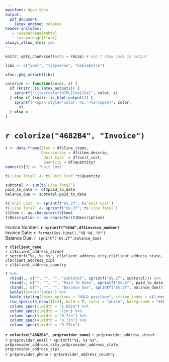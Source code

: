 ```yaml
---
mainfont: Open Sans
output: 
  pdf_document:
    latex_engine: xelatex
header-includes:
   - \usepackage{tabto}
   - \usepackage{float}
always_allow_html: yes
---
```


```r
knitr::opts_chunk$set(echo = FALSE) # don't show code in output

libs <- c("yaml", "tidyverse", "kableExtra")

xfun::pkg_attach(libs)
```

```r
colorize <- function(color, x) {
  if (knitr::is_latex_output()) {
    sprintf("\\textcolor[HTML]{%s}{%s}", color, x)
  } else if (knitr::is_html_output()) {
    sprintf("<span style='color: %s;'>%s</span>", color, 
      x)
  } else x
}
```

# `r colorize("4682B4", "Invoice")`

```r
t <- data.frame(Item = df$line_items,
                Description = df$item_descrip,
                `Unit Cost` = df$unit_cost,
                 Quantity = df$quantity)
names(t)[3] <- "Unit Cost"

t$`Line Total` <- t$`Unit Cost`*t$Quantity

subtotal <- sum(t$`Line Total`)
paid_to_date <- df$paid_to_date
balance_due <- subtotal-paid_to_date

t$`Unit Cost` <- sprintf("$%.2f", t$`Unit Cost`)
t$`Line Total` <- sprintf("$%.2f", t$`Line Total`)
t$Item <- as.character(t$Item)
t$Description <- as.character(t$Description)

```

Invoice Number: \tabto{4cm} **`r sprintf("%04d",df$invoice_number)`**\
Invoice Date:   \tabto{4cm} `r format(Sys.time(),"%B %d, %Y")`\
Balance Due:    \tabto{4cm} `r sprintf("$%.2f",balance_due)`\

\vspace{1cm}

**`r cl$client_name`**\
`r cl$client_address_street`\
`r sprintf("%s, %s %s", cl$client_address_city,cl$client_address_state, cl$client_address_zip)`\
`r cl$client_address_country`\


```r
t %>%
  rbind(., c("", "", "", "Subtotal", sprintf("$%.2f", subtotal))) %>%  
  rbind(., c("", "", "", "Paid To Date", sprintf("$%.2f", paid_to_date))) %>%    
  rbind(., c("", "", "", "Balance Due", sprintf("$%.2f", balance_due))) %>%    
  kable(format="latex") %>%
  kable_styling(latex_options = "HOLD_position", stripe_index = c(1:nrow(t))) %>%
  row_spec(c(0,nrow(t)+3), bold = T, color = "white", background = "#4682B4") %>%
  column_spec(1,width = "1.65in") %>%
  column_spec(2,width = "2in") %>%
  column_spec(3,width = "0.7in") %>%
  column_spec(4,width = "0.7in") %>%
  column_spec(5,width = "0.75in") 
```

\vspace{1cm}

**`r colorize("4682B4", pr$provider_name)`** \tabto{6cm} `r pr$provider_address_street`\
`r pr$provider_email` \tabto{6cm} `r sprintf("%s, %s %s", pr$provider_address_city,pr$provider_address_state, pr$provider_address_zip)`\
`r pr$provider_phone` \tabto{6cm} `r pr$provider_address_country`\








